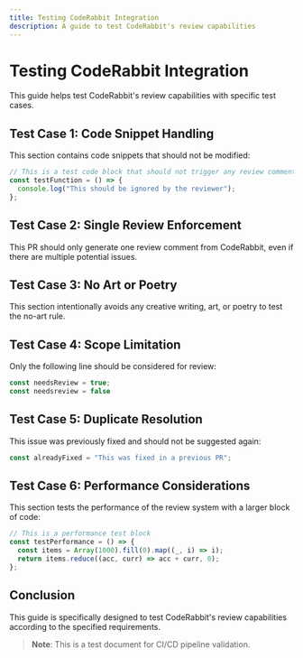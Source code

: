 ```yaml
---
title: Testing CodeRabbit Integration
description: A guide to test CodeRabbit's review capabilities
---
```


# Testing CodeRabbit Integration

This guide helps test CodeRabbit's review capabilities with specific test cases.

## Test Case 1: Code Snippet Handling

This section contains code snippets that should not be modified:

```typescript
// This is a test code block that should not trigger any review comments
const testFunction = () => {
  console.log("This should be ignored by the reviewer");
};
```

## Test Case 2: Single Review Enforcement

This PR should only generate one review comment from CodeRabbit, even if there are multiple potential issues.

## Test Case 3: No Art or Poetry

This section intentionally avoids any creative writing, art, or poetry to test the no-art rule.

## Test Case 4: Scope Limitation

Only the following line should be considered for review:

```typescript
const needsReview = true;
const needsreview = false
```

## Test Case 5: Duplicate Resolution

This issue was previously fixed and should not be suggested again:

```typescript
const alreadyFixed = "This was fixed in a previous PR";
```

## Test Case 6: Performance Considerations

This section tests the performance of the review system with a larger block of code:

```typescript
// This is a performance test block
const testPerformance = () => {
  const items = Array(1000).fill(0).map((_, i) => i);
  return items.reduce((acc, curr) => acc + curr, 0);
};
```

## Conclusion

This guide is specifically designed to test CodeRabbit's review capabilities according to the specified requirements.

> **Note**: This is a test document for CI/CD pipeline validation.

